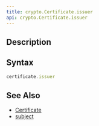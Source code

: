 ```yaml
---
title: crypto.Certificate.issuer
api: crypto.Certificate.issuer
---
```


## Description

<Summary/>

## Syntax

``` js
certificate.issuer
```

## See Also

* [Certificate](/reference/api/crypto/Certificate)
* [subject](/reference/api/crypto/Certificate/subject)
